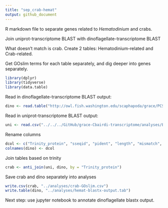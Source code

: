 ```yaml
---
title: "sep_crab-hemat"
output: github_document
---
```


R markdown file to separate genes related to _Hematodinium_ and crabs.

Join uniprot-transcriptome BLAST with dinoflagellate-transcriptome BLAST

What doesn't match is crab. 
Create 2 tables: Hematodinium-related and Crab-related. 

Get GOslim terms for each table separately, and dig deeper into genes separately. 

```r
library(dplyr)
library(tidyverse)
library(data.table)
```

Read in dinoflagellate-transcriptome BLAST output:
```r
dino <- read.table("http://owl.fish.washington.edu/scaphapoda/grace/PCSGA-2019/Cb_v1_blastx_uniprot2864_imac.tab", sep = '\t', header = FALSE)
```

Read in uniprot-transcriptome BLAST output: 
```r
uni <- read.csv("../../../GitHub/grace-Cbairdi-transcriptome/analyses/Blastquery-GOslim-sep.csv", header = TRUE)
```

Rename columns
```r
dcol <- c("Trinity_protein", "sseqid", "pident", "length", "mismatch", "gapopen", "qstart", "qend", "sstart", "send", "evalue", "bitscore")
colnames(dino) <- dcol
```

Join tables based on trinity
```r
crab <- anti_join(uni, dino, by = "Trinity_protein")
```

Save crab and dino separately into analyses
```r
write.csv(crab, "../analyses/crab-GOslim.csv")
write.table(dino, "../analyses/hemat-blastx-output.tab")
```

Next step: use jupyter notebook to annotate dinoflagellate blastx output. 


